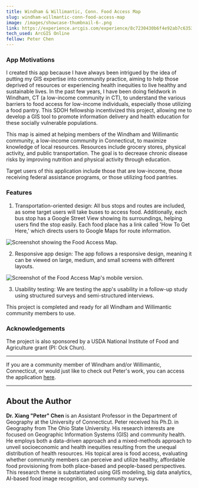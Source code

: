 ```yaml
---
title: Windham & Willimantic, Conn. Food Access Map
slug: windham-willmantic-conn-food-access-map
image: /images/showcase-thumbnail-6-.png
link: https://experience.arcgis.com/experience/8c7230430b6f4e92ab7c6353fe0e94a0
tech_used: ArcGIS Online
fellow: Peter Chen
---
```

### App Motivations

I created this app because I have always been intrigued by the idea of putting my GIS expertise into community practice, aiming to help those deprived of resources or experiencing health inequities to live healthy and sustainable lives. In the past few years, I have been doing fieldwork in Windham, CT (a low-income community in CT), to understand the various barriers to food access for low-income individuals, especially those utilizing a food pantry. This SDOH fellowship incentivized this project, allowing me to develop a GIS tool to promote information delivery and health education for these socially vulnerable populations.

This map is aimed at helping members of the Windham and Willimantic community, a low-income community in Connecticut, to maximize knowledge of local resources. Resources include grocery stores, physical activity, and public transportation. The goal is to decrease chronic disease risks by improving nutrition and physical activity through education.

Target users of this application include those that are low-income, those receiving federal assistance programs, or those utilizing food pantries.

### Features

1. Transportation-oriented design: All bus stops and routes are included, as some target users will take buses to access food. Additionally, each bus stop has a Google Street View showing its surroundings, helping users find the stop easily. Each food place has a link called 'How To Get Here,' which directs users to Google Maps for route information. 

![Screenshot showing the Food Access Map.](/images/picture1-peter-chen-peter-.png)

2. Responsive app design: The app follows a responsive design, meaning it can be viewed on large, medium, and small screens with different layouts. 

![Screenshot of the Food Access Map's mobile version.](/images/picture3-peter-chen-peter-.jpg)

3. Usability testing: We are testing the app's usability in a follow-up study using structured surveys and semi-structured interviews.

This project is completed and ready for all Windham and Willimantic community members to use. 

### Acknowledgements

The project is also sponsored by a USDA National Institute of Food and Agriculture grant (PI: Ock Chun).

- - -

If you are a community member of Windham and/or Willimantic, Connecticut, or would just like to check out Peter's work, you can access the application [here](https://experience.arcgis.com/experience/8c7230430b6f4e92ab7c6353fe0e94a0).

- - -

## About the Author

**Dr. Xiang "Peter" Chen** is an Assistant Professor in the Department of Geography at the University of Connecticut. Peter received his Ph.D. in Geography from The Ohio State University. His research interests are focused on Geographic Information Systems (GIS) and community health. He employs both a data-driven approach and a mixed-methods approach to unveil socioeconomic and health inequities resulting from the unequal distribution of health resources. His topical area is food access, evaluating whether community members can perceive and utilize healthy, affordable food provisioning from both place-based and people-based perspectives. This research theme is substantiated using GIS modeling, big data analytics, AI-based food image recognition, and community surveys.
